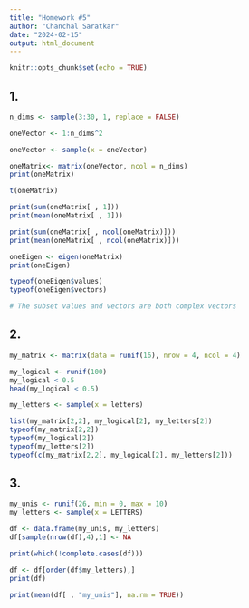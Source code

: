 ```yaml
---
title: "Homework #5"
author: "Chanchal Saratkar"
date: "2024-02-15"
output: html_document
---
```


```r
knitr::opts_chunk$set(echo = TRUE)
```

## 1. 

```r
n_dims <- sample(3:30, 1, replace = FALSE) 

oneVector <- 1:n_dims^2 

oneVector <- sample(x = oneVector)

oneMatrix<- matrix(oneVector, ncol = n_dims)
print(oneMatrix)

t(oneMatrix)

print(sum(oneMatrix[ , 1]))
print(mean(oneMatrix[ , 1]))

print(sum(oneMatrix[ , ncol(oneMatrix)]))
print(mean(oneMatrix[ , ncol(oneMatrix)]))

oneEigen <- eigen(oneMatrix)
print(oneEigen)

typeof(oneEigen$values)
typeof(oneEigen$vectors)

# The subset values and vectors are both complex vectors
```

## 2.

```r
my_matrix <- matrix(data = runif(16), nrow = 4, ncol = 4)

my_logical <- runif(100) 
my_logical < 0.5 
head(my_logical < 0.5)

my_letters <- sample(x = letters) 

list(my_matrix[2,2], my_logical[2], my_letters[2]) 
typeof(my_matrix[2,2]) 
typeof(my_logical[2]) 
typeof(my_letters[2]) 
typeof(c(my_matrix[2,2], my_logical[2], my_letters[2]))
```


## 3.


```r
my_unis <- runif(26, min = 0, max = 10) 
my_letters <- sample(x = LETTERS) 

df <- data.frame(my_unis, my_letters)
df[sample(nrow(df),4),1] <- NA

print(which(!complete.cases(df)))

df <- df[order(df$my_letters),]
print(df)

print(mean(df[ , "my_unis"], na.rm = TRUE))
```

